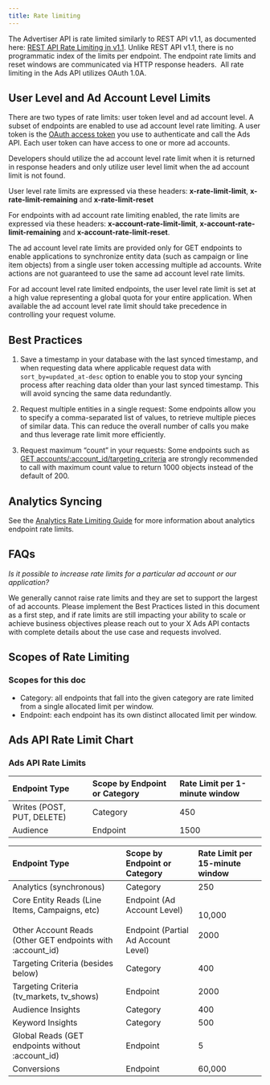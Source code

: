 ```yaml
---
title: Rate limiting
---
```


The Advertiser API is rate limited similarly to REST API v1.1, as documented here: [REST API Rate Limiting in v1.1](https://developer.x.com/content/developer-twitter/en/docs/basics/rate-limits). Unlike REST API v1.1, there is no programmatic index of the limits per endpoint. The endpoint rate limits and reset windows are communicated via HTTP response headers.  All rate limiting in the Ads API utilizes OAuth 1.0A.

## User Level and Ad Account Level Limits

There are two types of rate limits: user token level and ad account level. A subset of endpoints are enabled to use ad account level rate limiting. A user token is the [OAuth access token](/resources/fundamentals/authentication#obtaining-access-tokens-using-3-legged-oauth-flow) you use to authenticate and call the Ads API. Each user token can have access to one or more ad accounts.

Developers should utilize the ad account level rate limit when it is returned in response headers and only utilize user level limit when the ad account limit is not found.

User level rate limits are expressed via these headers: **x-rate-limit-limit**, **x-rate-limit-remaining** and **x-rate-limit-reset**

For endpoints with ad account rate limiting enabled, the rate limits are expressed via these headers: **x-account-rate-limit-limit**, **x-account-rate-limit-remaining** and **x-account-rate-limit-reset**.

The ad account level rate limits are provided only for GET endpoints to enable applications to synchronize entity data (such as campaign or line item objects) from a single user token accessing multiple ad accounts. Write actions are not guaranteed to use the same ad account level rate limits.

For ad account level rate limited endpoints, the user level rate limit is set at a high value representing a global quota for your entire application. When available the ad account level rate limit should take precedence in controlling your request volume.

## Best Practices

1) Save a timestamp in your database with the last synced timestamp, and when requesting data where applicable request data with `sort_by=updated_at-desc` option to enable you to stop your syncing process after reaching data older than your last synced timestamp. This will avoid syncing the same data redundantly.

2) Request multiple entities in a single request: Some endpoints allow you to specify a comma-separated list of values, to retrieve multiple pieces of similar data. This can reduce the overall number of calls you make and thus leverage rate limit more efficiently.

3) Request maximum “count” in your requests: Some endpoints such as [GET accounts/:account\_id/targeting\_criteria](/x-ads-api/campaign-management#targeting-criteria) are strongly recommended to call with maximum count value to return 1000 objects instead of the default of 200.

## Analytics Syncing

See the [Analytics Rate Limiting Guide](/x-ads-api/analytics#best-practices) for more information about analytics endpoint rate limits.

## FAQs

_Is it possible to increase rate limits for a particular ad account or our application?_

We generally cannot raise rate limits and they are set to support the largest of ad accounts. Please implement the Best Practices listed in this document as a first step, and if rate limits are still impacting your ability to scale or achieve business objectives please reach out to your X Ads API contacts with complete details about the use case and requests involved.

## Scopes of Rate Limiting

### Scopes for this doc

* Category: all endpoints that fall into the given category are rate limited from a single allocated limit per window.
* Endpoint: each endpoint has its own distinct allocated limit per window.

## Ads API Rate Limit Chart

### Ads API Rate Limits

| Endpoint Type | Scope by Endpoint or Category | Rate Limit per 1-minute window |
| :--- | :--- | :--- |
| Writes (POST, PUT, DELETE) | Category | 450 |
| Audience | Endpoint | 1500 |

| Endpoint Type | Scope by Endpoint or Category | Rate Limit per 15-minute window |
| :--- | :--- | :--- |
| Analytics (synchronous) | Category | 250 |
| Core Entity Reads (Line Items, Campaigns, etc)<br/><br/>Other Account Reads (Other GET endpoints with :account_id) | Endpoint (Ad Account Level)<br/><br/>Endpoint (Partial Ad Account Level) | 10,000<br/><br/>2000 |
| Targeting Criteria (besides below) | Category | 400 |
| Targeting Criteria (tv\_markets, tv\_shows) | Endpoint | 2000 |
| Audience Insights | Category | 400 |
| Keyword Insights | Category | 500 |
| Global Reads (GET endpoints without :account_id) | Endpoint | 5   |
| Conversions | Endpoint | 60,000 |
